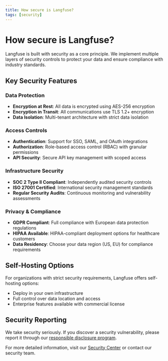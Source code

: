 ```yaml
---
title: How secure is Langfuse?
tags: [security]
---
```


# How secure is Langfuse?

Langfuse is built with security as a core principle. We implement multiple layers of security controls to protect your data and ensure compliance with industry standards.

## Key Security Features

### Data Protection
- **Encryption at Rest**: All data is encrypted using AES-256 encryption
- **Encryption in Transit**: All communications use TLS 1.2+ encryption
- **Data Isolation**: Multi-tenant architecture with strict data isolation

### Access Controls
- **Authentication**: Support for SSO, SAML, and OAuth integrations
- **Authorization**: Role-based access control (RBAC) with granular permissions
- **API Security**: Secure API key management with scoped access

### Infrastructure Security
- **SOC 2 Type II Compliant**: Independently audited security controls
- **ISO 27001 Certified**: International security management standards
- **Regular Security Audits**: Continuous monitoring and vulnerability assessments

### Privacy & Compliance
- **GDPR Compliant**: Full compliance with European data protection regulations
- **HIPAA Available**: HIPAA-compliant deployment options for healthcare customers
- **Data Residency**: Choose your data region (US, EU) for compliance requirements

## Self-Hosting Options

For organizations with strict security requirements, Langfuse offers self-hosting options:
- Deploy in your own infrastructure
- Full control over data location and access
- Enterprise features available with commercial license

## Security Reporting

We take security seriously. If you discover a security vulnerability, please report it through our [responsible disclosure program](/security/responsible-disclosure).

For more detailed information, visit our [Security Center](/security) or contact our security team.